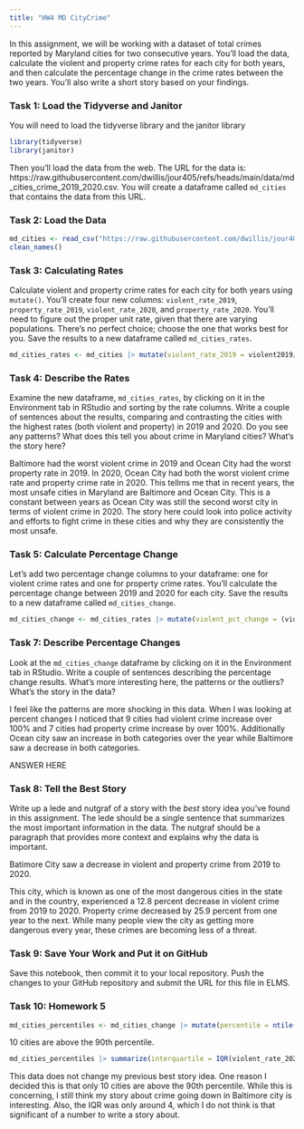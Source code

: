 ```yaml
---
title: "HW4 MD CityCrime"
---
```


In this assignment, we will be working with a dataset of total crimes reported by Maryland cities for two consecutive years. You'll load the data, calculate the violent and property crime rates for each city for both years, and then calculate the percentage change in the crime rates between the two years. You'll also write a short story based on your findings.

### Task 1: Load the Tidyverse and Janitor

You will need to load the tidyverse library and the janitor library

```r
library(tidyverse)
library(janitor)
```

Then you'll load the data from the web. The URL for the data is: https://raw.githubusercontent.com/dwillis/jour405/refs/heads/main/data/md_cities_crime_2019_2020.csv. You will create a dataframe called `md_cities` that contains the data from this URL.

### Task 2: Load the Data

```r
md_cities <- read_csv("https://raw.githubusercontent.com/dwillis/jour405/refs/heads/main/data/md_cities_crime_2019_2020.csv") |> 
clean_names()
```
### Task 3: Calculating Rates

Calculate violent and property crime rates for each city for both years using `mutate()`. You'll create four new columns: `violent_rate_2019`, `property_rate_2019`, `violent_rate_2020`, and `property_rate_2020`. You'll need to figure out the proper unit rate, given that there are varying populations. There's no perfect choice; choose the one that works best for you. Save the results to a new dataframe called `md_cities_rates`.

```r
md_cities_rates <- md_cities |> mutate(violent_rate_2019 = violent2019/pop2019 * 1000, property_rate_2019 = property2019/pop2019 *1000, violent_rate_2020 = violent2020/pop2020 * 1000, property_rate_2020 = property2020/pop2020 *1000)
```

### Task 4: Describe the Rates

Examine the new dataframe, `md_cities_rates`, by clicking on it in the Environment tab in RStudio and sorting by the rate columns. Write a couple of sentences about the results, comparing and contrasting the cities with the highest rates (both violent and property) in 2019 and 2020. Do you see any patterns? What does this tell you about crime in Maryland cities? What's the story here?

Baltimore had the worst violent crime in 2019 and Ocean City had the worst property rate in 2019. In 2020, Ocean City had both the worst violent crime rate and property crime rate in 2020. This tellms me that in recent years, the most unsafe cities in Maryland are Baltimore and Ocean City. This is a constant between years as Ocean City was still the second worst city in terms of violent crime in 2020. The story here could look into police activity and efforts to fight crime in these cities and why they are consistently the most unsafe. 




### Task 5: Calculate Percentage Change

Let's add two percentage change columns to your dataframe: one for violent crime rates and one for property crime rates. You'll calculate the percentage change between 2019 and 2020 for each city. Save the results to a new dataframe called `md_cities_change`.

```r
md_cities_change <- md_cities_rates |> mutate(violent_pct_change = (violent_rate_2020 - violent_rate_2019)/violent_rate_2019 *100, property_pct_change = (property_rate_2020 - property_rate_2019)/property_rate_2019 *100)
```

### Task 7: Describe Percentage Changes

Look at the `md_cities_change` dataframe by clicking on it in the Environment tab in RStudio. Write a couple of sentences describing the percentage change results. What's more interesting here, the patterns or the outliers? What's the story in the data?

I feel like the patterns are more shocking in this data. When I was looking at percent changes I noticed that 9 cities had violent crime increase over 100% and 7 cities had property crime increase by over 100%. Additionally Ocean city saw an increase in both categories over the year while Baltimore saw a decrease in both categories.

ANSWER HERE

### Task 8: Tell the Best Story

Write up a lede and nutgraf of a story with the _best_ story idea you've found in this assignment. The lede should be a single sentence that summarizes the most important information in the data. The nutgraf should be a paragraph that provides more context and explains why the data is important.

Batimore City saw a decrease in violent and property crime from 2019 to 2020.

This city, which is known as one of the most dangerous cities in the state and in the country, experienced a 12.8 percent decrease in violent crime from 2019 to 2020. Property crime decreased by 25.9 percent from one year to the next. While many people view the city as getting more dangerous every year, these crimes are becoming less of a threat. 


### Task 9: Save Your Work and Put it on GitHub

Save this notebook, then commit it to your local repository. Push the changes to your GitHub repository and submit the URL for this file in ELMS.


### Task 10: Homework 5
```r
md_cities_percentiles <- md_cities_change |> mutate(percentile = ntile(violent_rate_2020, 100))
```
10 cities are above the 90th percentile.
```r
md_cities_percentiles |> summarize(interquartile = IQR(violent_rate_2020))
```
This data does not change my previous best story idea. One reason I decided this is that only 10 cities are above the 90th percentile. While this is concerning, I still think my story about crime going down in Baltimore city is interesting. Also, the IQR was only around 4, which I do not think is that significant of a number to write a story about.  
